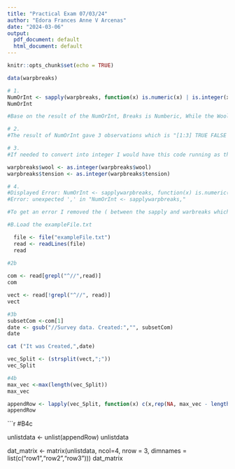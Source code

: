 ```yaml
---
title: "Practical Exam 07/03/24"
author: "Edora Frances Anne V Arcenas"
date: "2024-03-06"
output:
  pdf_document: default
  html_document: default
---
```


```r
knitr::opts_chunk$set(echo = TRUE)
```

```r
data(warpbreaks)
```

```r
# 1.
NumOrInt <- sapply(warpbreaks, function(x) is.numeric(x) | is.integer(x))
NumOrInt

#Base on the result of the NumOrInt, Breaks is Numberic, While the Wool and Tension are both integers.

# 2.
#The result of NumOrInt gave 3 observations which is "[1:3] TRUE FALSE FALSE", Which indicates the warpbreak's column break as numeric, wool and tension as integers.

# 3.
#If needed to convert into integer I would have this code running as the break is already determined as a numeric

warpbreaks$wool <- as.integer(warpbreaks$wool)
warpbreaks$tension <- as.integer(warpbreaks$tension)

# 4.
#Displayed Error: NumOrInt <- sapplywarpbreaks, function(x) is.numeric(x) | is.integer(x))
#Error: unexpected ',' in "NumOrInt <- sapplywarpbreaks,"

#To get an error I removed the ( between the sapply and warbreaks which closes the command input for sapply, But I was confused about the , and realised that the error is having problems with the open command thus focused on what symbol is next. Which makes sense in my opinion

```
```r
#B.Load the exampleFile.txt

  file <- file("exampleFile.txt")
  read <- readLines(file)
  read

```
```r
#2b
 
com <- read[grepl("^//",read)]
com

vect <- read[!grepl("^//", read)]
vect

```

```r
#3b
subsetCom <-com[1]
date <- gsub("//Survey data. Created:","", subsetCom)
date

cat ("It was Created,",date)

```

```r

vec_Split <- (strsplit(vect,";"))
vec_Split


```

```r
#4b
max_vec <-max(length(vec_Split))
max_vec

appendRow <- lapply(vec_Split, function(x) c(x,rep(NA, max_vec - length(x))))
appendRow


```

```r
#B4c

unlistdata <- unlist(appendRow)
unlistdata

dat_matrix <- matrix(unlistdata, ncol=4, nrow = 3,
                     dimnames = list(c("row1","row2","row3")))
dat_matrix

